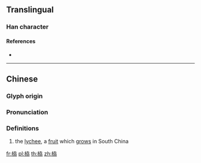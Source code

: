 ==Translingual==

===Han character===
{{Han char|rn=75|rad=木|as=06|sn=10|four=|canj=DKSS|ids=⿰[[木]][[劦]]}}

====References====
* {{Han ref|kx=0522.150|dkj=14702|hdz=21208.070|uh=681B|ud=26651}}

----

==Chinese==
{{zh-forms}}

===Glyph origin===
{{Han etym}}

===Pronunciation===
{{zh-pron
|m=lì
|c=lai6
|mc=y
|oc=y
|ma=
|cat=n
}}

===Definitions===
{{zh-hanzi}}

# the [[lychee]], a [[fruit]] which [[grow]]s in South China

[[fr:栛]]
[[pl:栛]]
[[th:栛]]
[[zh:栛]]